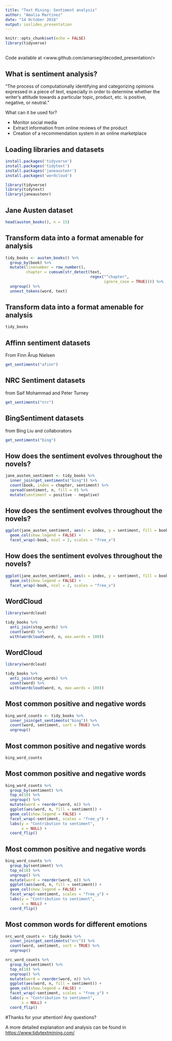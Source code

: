 ```yaml
---
title: "Text Mining: Sentiment analysis"
author: "Amalia Martínez"
date: "14 October 2018"
output: ioslides_presentation
---
```


```r
knitr::opts_chunk$set(echo = FALSE)
library(tidyverse)
```

## 

Code available at 
<www.github.com/amarseg/decoded_presentation/>

## What is sentiment analysis?

"The process of computationally identifying and categorizing opinions expressed in a piece of text, especially in order to determine whether the writer's attitude towards a particular topic, product, etc. is positive, negative, or neutral."

What can it be used for?

- Monitor social media
- Extract information from online reviews of the product
- Creation of a recommendation system in an online marketplace

## Loading libraries and datasets

```r
install.packages('tidyverse')
install.packages('tidytext')
install.packages('janeaustenr')
install.packages('wordcloud')
```


```r
library(tidyverse)
library(tidytext)
library(janeaustenr)
```

## Jane Austen dataset
```r
head(austen_books(), n = 15)
```

## Transform data into a format amenable for analysis

```r
tidy_books <- austen_books() %>%
  group_by(book) %>%
  mutate(linenumber = row_number(),
         chapter = cumsum(str_detect(text, 
                                     regex("^chapter",
                                           ignore_case = TRUE)))) %>%
  ungroup() %>%
  unnest_tokens(word, text)
```

## Transform data into a format amenable for analysis
```r
tidy_books 
```
## Affinn sentiment datasets
From Finn Årup Nielsen
```r
get_sentiments("afinn")
```

## NRC Sentiment datasets
from Saif Mohammad and Peter Turney
```r
get_sentiments("nrc")
```

## BingSentiment datasets
from Bing Liu and collaborators

```r
get_sentiments("bing")

```


## How does the sentiment evolves throughout the novels?
```r
jane_austen_sentiment <- tidy_books %>%
  inner_join(get_sentiments("bing")) %>%
  count(book, index = chapter, sentiment) %>%
  spread(sentiment, n, fill = 0) %>%
  mutate(sentiment = positive - negative)
```

## How does the sentiment evolves throughout the novels?
```r
ggplot(jane_austen_sentiment, aes(x = index, y = sentiment, fill = book)) +
  geom_col(show.legend = FALSE) +
  facet_wrap(~book, ncol = 2, scales = "free_x")
```

## How does the sentiment evolves throughout the novels?
```r
ggplot(jane_austen_sentiment, aes(x = index, y = sentiment, fill = book)) +
  geom_col(show.legend = FALSE) +
  facet_wrap(~book, ncol = 2, scales = "free_x")
```

## WordCloud
```r
library(wordcloud)

tidy_books %>%
  anti_join(stop_words) %>%
  count(word) %>%
  with(wordcloud(word, n, max.words = 100))
```

## WordCloud
```r
library(wordcloud)

tidy_books %>%
  anti_join(stop_words) %>%
  count(word) %>%
  with(wordcloud(word, n, max.words = 100))
```

## Most common positive and negative words
```r
bing_word_counts <- tidy_books %>%
  inner_join(get_sentiments("bing")) %>%
  count(word, sentiment, sort = TRUE) %>%
  ungroup()

```
## Most common positive and negative words

```r
bing_word_counts
```
## Most common positive and negative words
```r
bing_word_counts %>%
  group_by(sentiment) %>%
  top_n(10) %>%
  ungroup() %>%
  mutate(word = reorder(word, n)) %>%
  ggplot(aes(word, n, fill = sentiment)) +
  geom_col(show.legend = FALSE) +
  facet_wrap(~sentiment, scales = "free_y") +
  labs(y = "Contribution to sentiment",
       x = NULL) +
  coord_flip()
```

## Most common positive and negative words
```r
bing_word_counts %>%
  group_by(sentiment) %>%
  top_n(10) %>%
  ungroup() %>%
  mutate(word = reorder(word, n)) %>%
  ggplot(aes(word, n, fill = sentiment)) +
  geom_col(show.legend = FALSE) +
  facet_wrap(~sentiment, scales = "free_y") +
  labs(y = "Contribution to sentiment",
       x = NULL) +
  coord_flip()
```

## Most common words for different emotions
```r
nrc_word_counts <- tidy_books %>%
  inner_join(get_sentiments("nrc")) %>%
  count(word, sentiment, sort = TRUE) %>%
  ungroup()

nrc_word_counts %>%
  group_by(sentiment) %>%
  top_n(10) %>%
  ungroup() %>%
  mutate(word = reorder(word, n)) %>%
  ggplot(aes(word, n, fill = sentiment)) +
  geom_col(show.legend = FALSE) +
  facet_wrap(~sentiment, scales = "free_y") +
  labs(y = "Contribution to sentiment",
       x = NULL) +
  coord_flip()
```

#Thanks for your attention! Any questions?

A more detailed explanation and analysis can be found in <https://www.tidytextmining.com/>